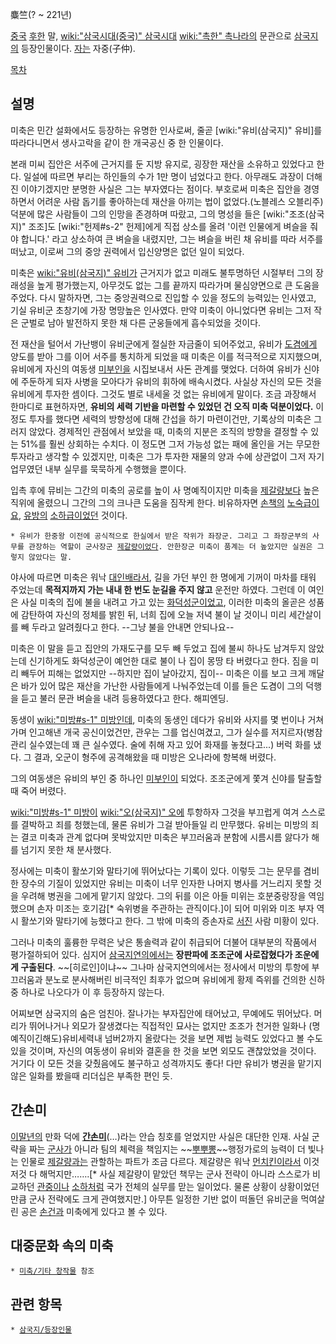 麋竺(? ~ 221년)

[[중국]] [[후한]] 말, [[wiki:"삼국시대(중국)" 삼국시대]] [[wiki:"촉한" 촉]]나라의 문관으로 [[삼국지]]의 등장인물이다. [[자]]는 자중(子仲).

[[목차]]
== 설명 ==
미축은 민간 설화에서도 등장하는 유명한 인사로써, 줄곧 [wiki:"유비(삼국지)" 유비]를 따라다니면서 생사고락을 같이 한 개국공신 중 한 인물이다.

본래 미씨 집안은 서주에 근거지를 둔 지방 유지로, 굉장한 재산을 소유하고 있었다고 한다. 일설에 따르면 부리는 하인들의 수가 1만 명이 넘었다고 한다. 아무래도 과장이  더해진 이야기겠지만 분명한 사실은 그는 부자였다는 점이다. 부호로써 미축은 집안을 경영하면서 어려운 사람 돕기를 좋아하는데 재산을 아끼는 법이 없었다.(노블레스 오블리주) 덕분에 많은 사람들이 그의 인망을 존경하며 따랐고, 그의 명성을 들은 [wiki:"조조(삼국지)" 조조]도 [wiki:"헌제#s-2" 헌제]에게 직접 상소를 올려 '이런 인물에게 벼슬을 줘야 합니다.' 라고 상소하여 큰 벼슬을 내렸지만, 그는 벼슬을 버린 채 유비를 따라 서주를 떠났고, 이로써 그의 중앙 권력에서 입신양명은 없던 일이 되었다.

미축은 [[wiki:"유비(삼국지)" 유비]]가 근거지가 없고 미래도 불투명하던 시절부터 그의 장래성을 높게 평가했는지, 아무것도 없는 그를 끝까지 따라가며 물심양면으로 큰 도움을 주었다. 다시 말하자면, 그는 중앙권력으로 진입할 수 있을 정도의 능력있는 인사였고, 기실 유비군 초창기에 가장 명망높은 인사였다. 만약 미축이 아니었다면 유비는 그저 작은 군벌로 남아 발전하지 못한 채 다른 군웅들에게 흡수되었을 것이다.

전 재산을 털어서 가난뱅이 유비군에게 절실한 자금줄이 되어주었고, 유비가 [[도겸]]에게 양도를 받아 그를 이어 서주를 통치하게 되었을 때 미축은 이를 적극적으로 지지했으며, 유비에게 자신의 여동생 [[미부인]]을 시집보내서 사돈 관계를 맺었다. 더하여 유비가 신야에 주둔하게 되자 사병을 모아다가 유비의 휘하에 배속시켰다. 사실상 자신의 모든 것을 유비에게 투자한 셈이다. 그것도 별로 내세울 것 없는 유비에게 말이다. 조금 과장해서 한마디로 표현하자면, '''유비의 세력 기반을 마련할 수 있었던 건 오직 미축 덕분이었다.''' 이정도 투자를 했다면 세력의 방향성에 대해 간섭을 하기 마련이건만, 기록상의 미축은 그러지 않았다. 경제적인 관점에서 보았을 때, 미축의 지분은 조직의 방향을 결정할 수 있는 51%를 훨씬 상회하는 수치다. 이 정도면 그저 가능성 없는 패에 올인을 거는 무모한 투자라고 생각할 수 있겠지만, 미축은 그가 투자한 재물의 양과 수에 상관없이 그저 자기 업무였던 내부 실무를 묵묵하게 수행했을 뿐이다. 

입촉 후에 뮤비는 그간의 미축의 공로를 높이 사 명예직이지만 미축을 [[제갈량]]보다 높은 직위에 올렸으니 그간의 그의 크나큰 도움을 짐작케 한다. 비유하자면 [[손책]]의 [[노숙]]급이요, [[유방]]의 [[소하]]급이었던 것이다.

 * 유비가 한중왕 이전에 공식적으로 한실에서 받은 작위가 좌장군. 그리고 그 좌장군부의 사무를 관장하는 역할이 군사장군 [[제갈량]]이었다. 안한장군 미축이 품계는 더 높았지만 실권은 그렇지 않았다는 말.

야사에 따르면 미축은 워낙 [[대인배]]라서, 길을 가던 부인 한 명에게 기꺼이 마차를 태워 주었는데 '''목적지까지 가는 내내 한 번도 눈길을 주지 않고''' 운전만 하였다. 그런데 이 여인은 사실 미축의 집에 불을 내려고 가고 있는 [[화덕성군]]이었고, 이러한 미축의 올곧은 성품에 감탄하여 자신의 정체를 밝힌 뒤, 너희 집에 오늘 저녁 불이 날 것이니 미리 세간살이를 빼 두라고 알려줬다고 한다. --그냥 불을 안내면 안되나요--

미축은 이 말을 듣고 집안의 가재도구를 모두 빼 두었고 집에 불씨 하나도 남겨두지 않았는데 신기하게도 화덕성군이 예언한 대로 불이 나 집이 몽땅 타 버렸다고 한다. 짐을 미리 빼두어 피해는 없었지만 --하지만 집이 날아갔지, 집이-- 미축은 이를 보고 크게 깨달은 바가 있어 많은 재산을 가난한 사람들에게 나눠주었는데 이를 들은 도겸이 그의 덕행을 듣고 불러 문관 벼슬을 내려 등용하였다고 한다. 해피엔딩. 

동생이 [[wiki:"미방#s-1" 미방]]인데, 미축의 동생인 데다가 유비와 사지를 몇 번이나 거쳐가며 인고해낸 개국 공신이었건만, 관우는 그를 업신여겼고, 그가 실수를 저지르자(병참 관리 실수였는데 꽤 큰 실수였다. 술에 취해 자고 있어 화재를 놓쳤다고...) 버럭 화를 냈다. 그 결과, 오군이 형주에 공격해왔을 때 미방은 오나라에 항복해 버렸다.

그의 여동생은 유비의 부인 중 하나인 [[미부인]]이 되었다. 조조군에게 쫓겨 신야를 탈출할 때 죽어 버렸다.

[[wiki:"미방#s-1" 미방]]이 [[wiki:"오(삼국지)" 오]]에 투항하자 그것을 부끄럽게 여겨 스스로를 결박하고 죄를 청했는데, 물론 유비가 그걸 받아들일 리 만무했다. 유비는 미방의 죄는 결코 미축과 관계 없다며 못박았지만 미축은 부끄러움과 분함에 시름시름 앓다가 해를 넘기지 못한 채 분사했다.

정사에는 미축이 활쏘기와 말타기에 뛰어났다는 기록이 있다. 이렇듯 그는 문무를 겸비한 장수의 기질이 있었지만 유비는 미축이 너무 인자한 나머지 병사를 거느리지 못할 것을 우려해 병권을 그에게 맡기지 않았다. 그의 뒤를 이은 아들 미위는 호분중랑장을 역임했으며 손자 미조는 호기감[* 숙위병을 주관하는 관직이다.]이 되어 미위와 미조 부자 역시 활쏘기와 말타기에 능했다고 한다. 그 밖에 미축의 증손자로 [[서진]] 사람 미황이 있다.

그러나 미축의 훌륭한 무력은 낮은 통솔력과 같이 취급되어 더불어 대부분의 작품에서 평가절하되어 있다. 심지어 [[삼국지연의]]에서는 '''장판파에 조조군에 사로잡혔다가 조운에게 구출된다'''. ~~[히로인]이냐~~ 그나마 삼국지연의에서는 정사에서 미방의 투항에 부끄러움과 분노로 분사해버린 비극적인 최후가 없으며 유비에게 황제 즉위를 건의한 신하 중 하나로 나오다가 이 후 등장하지 않는다.

어찌보면 삼국지의 숨은 엄친아. 잘나가는 부자집안에 태어났고, 무예에도 뛰어났다. 머리가 뛰어나거나 외모가 잘생겼다는 직접적인 묘사는 없지만 조조가 천거한 일화나 (명예직이긴해도)유비세력내 넘버2까지 올랐다는 것을 보면 제법 능력도 있었다고 볼 수도 있을 것이며, 자신의 여동생이 유비와 결혼을 한 것을 보면 외모도 괜찮았었을 것이다. 거기다 이 모든 것을 갖췄음에도 불구하고 성격까지도 좋다! 다만 유비가 병권을 맡기지 않은 일화를 봤을때 리더십은 부족한 편인 듯.

== 간손미 ==
[[이말년]]의 만화 덕에 '''[[간손미]]'''(…)라는 안습 칭호를 얻었지만 사실은 대단한 인재. 사실 군략을 짜는 [[군사]]가 아니라 팀의 체력을 책임지는 ~~[[뿌뿌뽕]]~~행정가로의 능력이 더 빛나는 인물로 [[제갈량]]과는 관할하는 파트가 조금 다르다. 제갈량은 워낙 [[먼치킨]]이라서 이것 저것 다 해먹지만…….[* 사실 제갈량이 맡았던 책무는 군사 전략이 아니라 스스로가 비교하던 [[관중]]이나 [[소하]]처럼 국가 전체의 실무를 맏는 일이었다. 물론 상황이 상황이었던만큼 군사 전략에도 크게 관여했지만.] 아무튼 일정한 기반 없이 떠돌던 유비군을 먹여살린 공은 [[손건]]과 미축에게 있다고 볼 수 있다.

== 대중문화 속의 미축 ==
 * [[미축/기타 창작물]] 참조

== 관련 항목 ==
 * [[삼국지/등장인물]]
